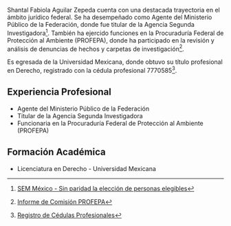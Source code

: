 Shantal Fabiola Aguilar Zepeda cuenta con una destacada trayectoria en el ámbito jurídico federal. Se ha desempeñado como Agente del Ministerio Público de la Federación, donde fue titular de la Agencia Segunda Investigadora[^1]. También ha ejercido funciones en la Procuraduría Federal de Protección al Ambiente (PROFEPA), donde ha participado en la revisión y análisis de denuncias de hechos y carpetas de investigación[^2].

Es egresada de la Universidad Mexicana, donde obtuvo su título profesional en Derecho, registrado con la cédula profesional 7770585[^3].

## Experiencia Profesional

- Agente del Ministerio Público de la Federación
- Titular de la Agencia Segunda Investigadora
- Funcionaria en la Procuraduría Federal de Protección al Ambiente (PROFEPA)

## Formación Académica

- Licenciatura en Derecho - Universidad Mexicana

[^1]: [SEM México - Sin paridad la elección de personas elegibles](https://semmexico.mx/sin-paridad-la-eleccion-de-personas-elegibles-a-ocupar-un-cargo-en-el-poder-judicial/)

[^2]: [Informe de Comisión PROFEPA](http://transparencia.profepa.gob.mx/Transparencia/Transparencia/ViaticosOC/InformeDeComision/OMV-DGDFAL-0084-16.pdf)

[^3]: [Registro de Cédulas Profesionales](https://www.buholegal.com/cedula/edomex/2012/UNIVERSIDAD%20MEXICANA/)
